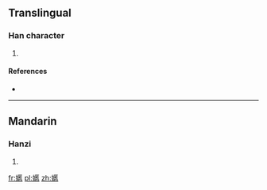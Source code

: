 ==Translingual==

===Han character===
{{Han char|rn=38|rad=女|as=15|sn=18|four=|canj=女尸口心 (VSRP)|ids=⿰[[女]][[慝]]}}

# {{defn|Han|sort=女15}}

====References====
* {{Han ref|kx=0273.210|dkj=06853|hdz=21085.130|uh=5B3A|ud=23354}}

----

==Mandarin==

===Hanzi===
{{cmn-hanzi|pin=[[nì]] ([[ni4]])|wg=ni<sup>4</sup>}}

# {{defn|lang=cmn|sort=女15}}

[[fr:嬺]]
[[pl:嬺]]
[[zh:嬺]]